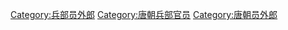 [[Category:兵部员外郎|Category:兵部员外郎]]
[[Category:唐朝兵部官员|Category:唐朝兵部官员]]
[[Category:唐朝员外郎|Category:唐朝员外郎]]